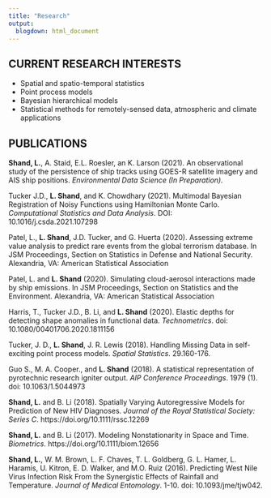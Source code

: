 ```yaml
---
title: "Research"
output: 
  blogdown: html_document
---
```


## **CURRENT RESEARCH INTERESTS**

* Spatial and spatio-temporal statistics
* Point process models
* Bayesian hierarchical models
* Statistical methods for remotely-sensed data, atmospheric and climate applications

## **PUBLICATIONS**

**Shand, L.**, A. Staid, E.L. Roesler, an K. Larson (2021). An observational study of the persistence of ship tracks using GOES-R satellite imagery and AIS ship positions. *Environmental Data Science (In Preparation).*

Tucker J.D., **L. Shand**, and K. Chowdhary (2021). Multimodal Bayesian Registration of Noisy Functions using Hamiltonian Monte Carlo. *Computational Statistics and Data Analysis*. DOI: 10.1016/j.csda.2021.107298

Patel, L., **L. Shand**, J.D. Tucker, and G. Huerta (2020). Assessing extreme value analysis to predict rare events from the global terrorism database. In JSM Proceedings, Section on Statistics in Defense and National Security. Alexandria, VA: American Statistical Association

Patel, L. and **L. Shand** (2020). Simulating cloud-aerosol interactions made by ship emissions. In JSM Proceedings, Section on Statistics and the Environment. Alexandria, VA: American Statistical Association

Harris, T., Tucker J.D., B. Li, and **L. Shand** (2020). Elastic depths for detecting shape anomalies in functional data. *Technometrics*. doi: 10.1080/00401706.2020.1811156

Tucker, J. D., **L. Shand**, J. R. Lewis (2018). Handling Missing Data in self-exciting point process models. *Spatial Statistics*. 29.160-176. 

Guo S., M. A. Cooper., and **L. Shand** (2018). A statistical representation of pyrotechnic research igniter output. *AIP Conference Proceedings*. 1979 (1). doi: 10.1063/1.5044973

**Shand, L.** and B. Li (2018). Spatially Varying Autoregressive Models for Prediction of New HIV Diagnoses. *Journal of the Royal Statistical Society: Series C*.  https://doi.org/10.1111/rssc.12269

**Shand, L.** and B. Li (2017). Modeling Nonstationarity in Space and Time. *Biometrics*.  https://doi.org/10.1111/biom.12656

**Shand, L.**, W. M. Brown, L. F. Chaves, T. L. Goldberg, G. L. Hamer, L. Haramis, U. Kitron, E. D. Walker, and M.O. Ruiz (2016). Predicting West Nile Virus Infection Risk From the Synergistic Effects of Rainfall and Temperature. *Journal of Medical Entomology*. 1-10. doi: 10.1093/jme/tjw042.

<br>

<!--
## **CURRENT RESEARCH**

### *Data-driven inferences for aerosol and marine low-cloud interactions using ship-based databases and open-source satellite imagery*

It is well-known through the Twomey effect, or aerosol indirect effect, that aerosol emissions impact marine boundary-layer clouds. Anthropogenic aerosols emitted from ships cause perturbations to clouds’ lifetime, albedo, and precipitation efficiency, which have an impact on optical and thermal properties of the cloud. The aerosols’ impact on clouds is highly dependent on the emissions source as well as the local environmental properties such as humidity, boundary layer height, temperature profile, and wind profile. The emissions from ships can sometimes form ship tracks, but the conditions under which they form are poorly understood, and the entire extent of aerosol effects on clouds remains one of the largest sources of uncertainty in climate forcing calculations. To improve our knowledge of aerosol-cloud interactions for ship track formation in marine boundary-layer clouds, we present work using a data-driven approach. Using space-based observational platforms such as GOES-17, we identify and correlate visible ship tracks with AIS ship positioning datasets to confirm and attribute a given ship track with ship type, emission source, and location. Trajectories of the ships that do produce tracks are linked with environmental conditions to ascertain properties such as how long the tracks exist and how the movement of tracks impacts overall cloud properties, thus improving our understanding of aerosol-cloud interactions. This work is possible for the first time given the high-resolution imagery from GOES-17. Results of this work will also be informative for improved understanding of any proposed future marine low-cloud brightening geoengineering efforts and parameterization development for global climate models.

![](/img/shiptracks.png)
<br>

## **PAST RESEARCH**==++

### *Spatially-varying autoregressive prediction models for HIV*

A major challenge with modeling HIV data lies in the rarity of the disease, leading to few to no incidents across much of the domain. This also makes it necessary to borrow strength from neighboring regions in both space and time in order to more accurately estimate the underlying disease risk. Motivated by making prediction for HIV new diagnosis rate based on a HIV dataset that is abundant in space but has short length in time, we have built a class of spatially varying autoregressive models (SVAR), in a Bayesian hierarchical setting and employ copula methods to describe complex spatial dependencies. These models are applied to three regional datasets of the United States. 

<br>

### *Modeling Nonstationary Space-Time Data with Dimension Expansion*

The Dimension Expansion technique to model nonstationary saptio-temporal processes allows us to take advantage of the abundance of stationary models available while simultaneously retainin the nonstationary properties in the data. Both simulations and real data application to noisy streamflow and wind datasets show that modeling nonstationarity in both space and time, can improve the predictive performance over stationary covariance models or the models that are nonstationary in space but stationary in time.

R package: [rdimexp](https://github.com/lshand/rdimexp)

![](/img/dimexp.png)
-->
